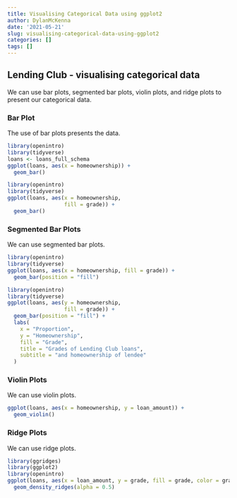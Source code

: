 ```yaml
---
title: Visualising Categorical Data using ggplot2
author: DylanMcKenna
date: '2021-05-21'
slug: visualising-categorical-data-using-ggplot2
categories: []
tags: []
---
```




## Lending Club - visualising categorical data

We can use bar plots, segmented bar plots, violin plots, and ridge plots to present our categorical data.



### Bar Plot
The use of bar plots presents the data.


```r
library(openintro)
library(tidyverse)
loans <- loans_full_schema
ggplot(loans, aes(x = homeownership)) +
  geom_bar()

```


```r
library(openintro)
library(tidyverse)
ggplot(loans, aes(x = homeownership, 
                  fill = grade)) +
  geom_bar()
```


### Segmented Bar Plots
We can use segmented bar plots.


```r
library(openintro)
library(tidyverse)
ggplot(loans, aes(x = homeownership, fill = grade)) +
  geom_bar(position = "fill")
```


```r
library(openintro)
library(tidyverse)
ggplot(loans, aes(y = homeownership,
                  fill = grade)) +
  geom_bar(position = "fill") +
  labs(
    x = "Proportion",
    y = "Homeownership",
    fill = "Grade",
    title = "Grades of Lending Club loans",
    subtitle = "and homeownership of lendee"
  )
```

### Violin Plots

We can use violin plots.

```r
ggplot(loans, aes(x = homeownership, y = loan_amount)) +
  geom_violin()
```

### Ridge Plots
We can use ridge plots.

```r
library(ggridges)
library(ggplot2)
library(openintro)
ggplot(loans, aes(x = loan_amount, y = grade, fill = grade, color = grade)) + 
  geom_density_ridges(alpha = 0.5)
```


